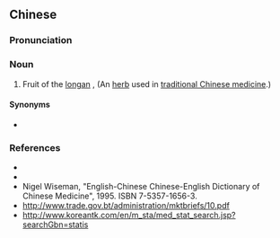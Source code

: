 ==Chinese==
{{zh-forms|s=桂圆肉|type=21}}

===Pronunciation===
{{zh-pron
|m=guìyuánròu
|c=gwai3 jyun4-2 juk6,gwai3 jyun4 juk6
|cat=n
}}

===Noun===
{{zh-noun}}

# Fruit of the [[longan]] {{taxlink|Dimocarpus longan|species|noshow=1}}, {{taxlink|Arillus longan|species|noshow=1}} (An [[herb]] used in [[traditional Chinese medicine]].)

====Synonyms====
* {{zh-l|龍眼肉}}

===References===
* {{pedialite|桂圓肉|lang=zh}}
* {{pedialite|龍眼肉|lang=zh}}
* Nigel Wiseman, "English-Chinese Chinese-English Dictionary of Chinese Medicine", 1995. ISBN 7-5357-1656-3.
* http://www.trade.gov.bt/administration/mktbriefs/10.pdf
* http://www.koreantk.com/en/m_sta/med_stat_search.jsp?searchGbn=statis